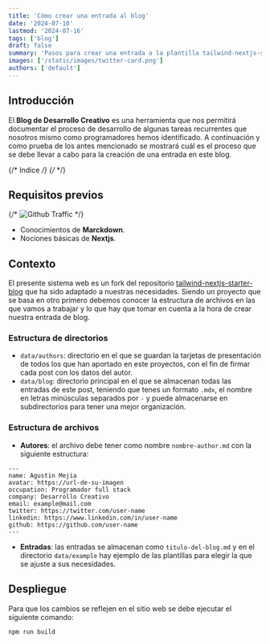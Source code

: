 ```yaml
---
title: 'Cómo crear una entrada al blog'
date: '2024-07-10'
lastmod: '2024-07-16'
tags: ['blog']
draft: false
summary: 'Pasos para crear una entrada a la plantilla tailwind-nextjs-starter-blog.'
images: ['/static/images/twitter-card.png']
authors: ['default']
---
```


## Introducción

El **Blog de Desarrollo Creativo** es una herramienta que nos permitirá documentar el proceso de desarrollo de algunas tareas recurrentes que nosotros mismo como programadores hemos identificado. A continuación y como prueba de los antes mencionado se mostrará cuál es el proceso que se debe llevar a cabo para la creación de una entrada en este blog.

{/* Indice */}
{/* <TOCInline toc={props.toc} exclude="Introduction" /> */}

## Requisitos previos

{/* ![Github Traffic](/static/images/github-traffic.png) */}

- Conocimientos de **Marckdown**.
- Nociones básicas de **Nextjs**.

## Contexto

El presente sistema web es un fork del repositorio [tailwind-nextjs-starter-blog](https://github.com/timlrx/tailwind-nextjs-starter-blog) que ha sido adaptado a nuestras necesidades. Siendo un proyecto que se basa en otro primero debemos conocer la estructura de archivos en las que vamos a trabajar y lo que hay que tomar en cuenta a la hora de crear nuestra entrada de blog.

### Estructura de directorios

- `data/authors`: directorio en el que se guardan la tarjetas de presentación de todos los que han aportado en este proyectos, con el fin de firmar cada post con los datos del autor.
- `data/blog`: directorio principal en el que se almacenan todas las entradas de este post, teniendo que tenes un formato `.mdx`, el nombre en letras minúsculas separados por `-` y puede almacenarse en subdirectorios para tener una mejor organización.

### Estructura de archivos

- **Autores**: el archivo debe tener como nombre `nombre-author.md` con la siguiente estructura:

```mdx
---
name: Agustin Mejia
avatar: https://url-de-su-imagen
occupation: Programador full stack
company: Desarrollo Creativo
email: example@mail.com
twitter: https://twitter.com/user-name
linkedin: https://www.linkedin.com/in/user-name
github: https://github.com/user-name
---
```

- **Entradas**: las entradas se almacenan como `titulo-del-blog.md` y en el directorio `data/example` hay ejemplo de las plantillas para elegir la que se ajuste a sus necesidades.

## Despliegue

Para que los cambios se reflejen en el sitio web se debe ejecutar el siguiente comando:

```bash
npm run build
```
